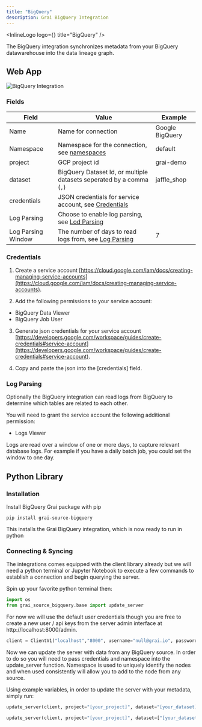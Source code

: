 ```yaml
---
title: "BigQuery"
description: Grai BigQuery Integration
---
```



<InlineLogo logo={<BigQueryLogoIcon />} title="BigQuery" />

The BigQuery integration synchronizes metadata from your BigQuery datawarehouse into the data lineage graph.

## Web App

<Image
  src="/images/docs/core/integrations/bigquery.png"
  height={600}
  width={1200}
  alt="BigQuery Integration"
/>

### Fields

| Field              | Value                                                                 | Example         |
| ------------------ | --------------------------------------------------------------------- | --------------- |
| Name               | Name for connection                                                   | Google BigQuery |
| Namespace          | Namespace for the connection, see [namespaces](/concepts/namespace)   | default         |
| project            | GCP project id                                                        | grai-demo       |
| dataset            | BigQuery Dataset Id, or multiple datasets seperated by a comma (`,`)  | jaffle_shop     |
| credentials        | JSON credentials for service account, see [Credentials](#credentials) |                 |
| Log Parsing        | Choose to enable log parsing, see [Lod Parsing](#log-parsing)         |                 |
| Log Parsing Window | The number of days to read logs from, see [Log Parsing](#log-parsing) | 7               |

### Credentials

1. Create a service account [https://cloud.google.com/iam/docs/creating-managing-service-accounts](https://cloud.google.com/iam/docs/creating-managing-service-accounts).

2. Add the following permissions to your service account:

- BigQuery Data Viewer
- BigQuery Job User

3. Generate json credentials for your service account [https://developers.google.com/workspace/guides/create-credentials#service-account](https://developers.google.com/workspace/guides/create-credentials#service-account).

4. Copy and paste the json into the [credentials] field.

### Log Parsing

Optionally the BigQuery integration can read logs from BigQuery to determine which tables are related to each other.

You will need to grant the service account the following additional permission:

- Logs Viewer

Logs are read over a window of one or more days, to capture relevant database logs. For example if you have a daily batch job, you could set the window to one day.

## Python Library

### Installation

Install BigQuery Grai package with pip

```shell copy
pip install grai-source-bigquery
```

This installs the Grai BigQuery integration, which is now ready to run in python

### Connecting & Syncing

The integrations comes equipped with the client library already but we will need a python terminal or Jupyter Notebook to execute a few commands to establish a connection and begin querying the server.

Spin up your favorite python terminal then:

```python copy
import os
from grai_source_bigquery.base import update_server
```

For now we will use the default user credentials though you are free to create a new user / api keys from the server admin interface at http://localhost:8000/admin.

```python copy
client = ClientV1("localhost","8000", username="null@grai.io", password="super_secret")
```

Now we can update the server with data from any BigQuery source. In order to do so you will need to pass credentials and namespace into the update_server function.
Namespace is used to uniquely identify the nodes and when used consistently will allow you to add to the node from any source.

Using example variables, in order to update the server with your metadata, simply run:

```python copy
update_server(client, project="[your_project]", dataset="[your_dataset]", credentials="[your_credentials]", namespace="[your_grai_namespace]")
```

```python copy
update_server(client, project="[your_project]", dataset=["[your_dataset]", "[your_second_dataset]"], credentials="[your_credentials]", namespace="[your_grai_namespace]")
```
